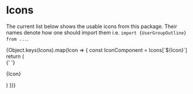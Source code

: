 
<Meta title="Icons" />

# Icons

The current list below shows the usable icons from this package. Their names denote how one should import them i.e. `import {UserGroupOutline} from ...`.

<div className="flex justify-evenly gap-4">
  {Object.keys(Icons).map(Icon => {
    const IconComponent = Icons[`${Icon}`]
    return (
      <div className="flex  p-2 flex-col h-32 w-32 items-center border border-border-subtle rounded-md">
        {' '}
        <IconComponent
          className="stroke-current w-10 h-10 border border-border bg-grey-50 "
          key="1"
        />
        <p className="font-bold">{Icon}</p>
      </div>
    )
  })}
</div>
